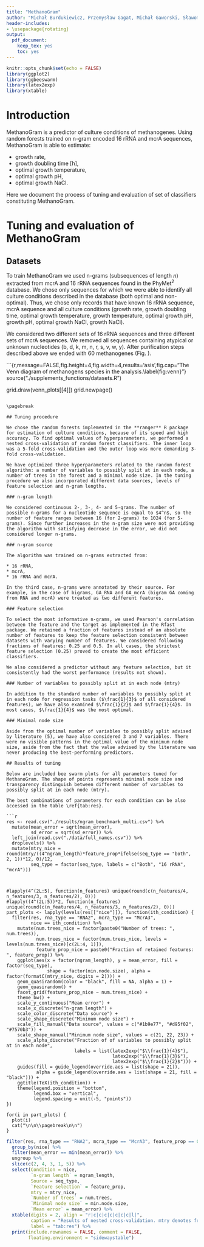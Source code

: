 ```yaml
---
title: "MethanoGram"
author: "Michał Burdukiewicz, Przemysław Gagat, Michał Gaworski, Sławomir Jabłoński, Paweł Mackiewicz, Marcin Łukaszewicz"
header-includes:
- \usepackage{rotating}
output: 
  pdf_document: 
    keep_tex: yes
    toc: yes
---
```


```r
knitr::opts_chunk$set(echo = FALSE)
library(ggplot2)
library(ggbeeswarm)
library(latex2exp)
library(xtable)
```

# Introduction

MethanoGram is a predictor of culture conditions of methanogenes. Using random forests trained on n-gram encoded 16 rRNA and mcrA sequences, MethanoGram is able to estimate:

* growth rate, 
* growth doubling time [h], 
* optimal growth temperature, 
* optimal growth pH,
* optimal growth NaCl.

Here we document the process of tuning and evaluation of set of classifiers constituting MethanoGram.

# Tuning and evaluation of MethanoGram

## Datasets 

To train MethanoGram we used n-grams (subsequences of length $n$) extracted from mcrA and 16 rRNA sequences found in the PhyMet$^2$ database. We chose only sequences for which we were able to identify all culture conditions described in the database (both optimal and non-optimal). Thus, we chose only records that have known 16 rRNA sequence, mcrA sequence and all culture conditions (growth rate, growth doubling time, optimal growth temperature, growth temperature, optimal growth pH, growth pH, optimal growth NaCl, growth NaCl). 

We considered two different sets of 16 rRNA sequences and three different sets of mcrA sequences. We removed all sequences containing atypical or unknown nucleotides (b, d, k, m, n, r, s, v, w, y). After purification steps described above we ended with 60 methanogenes (Fig. \ref{fig:venn}). 


```{r,message=FALSE,fig.height=4,fig.width=4,results='asis',fig.cap="The Venn diagram of methanogens species in the analysis.\\label{fig:venn}"}
source("./supplements_functions/datasets.R")

grid.draw(venn_plots[[4]])
grid.newpage()
```

\pagebreak

## Tuning procedure

We chose the random forests implemented in the **ranger** R package for estimation of culture conditions, because of its speed and high accuracy. To find optimal values of hyperparameters, we performed a nested cross-validation of random forest classifiers. The inner loop was a 5-fold cross-validation and the outer loop was more demanding 3-fold cross-validation. 

We have optimized three hyperparameters related to the random forest algorithm: a number of variables to possibly split at in each node, a number of trees in the forest and a minimal node size. In the tuning procedure we also incorporated different data sources, levels of feature selection and n-gram lengths.

### n-gram length

We considered continuous 2-, 3-, 4- and 5-grams. The number of possible n-grams for a nucleotide sequence is equal to $4^n$, so the number of feature ranges between 16 (for 2-grams) to 1024 (for 5-grams). Since further increases in the n-gram size were not providing the algorithm with satisfying decrease in the error, we did not considered longer n-grams. 

### n-gram source

The algorithm was trained on n-grams extracted from:

* 16 rRNA,
* mcrA,
* 16 rRNA and mcrA.

In the third case, n-grams were annotated by their source. For example, in the case of bigrams, GA_RNA and GA_mcrA (bigram GA coming from RNA and mcrA) were treated as two different features.

### Feature selection

To select the most informative n-grams, we used Pearson's correlation between the feature and the target as implemented in the Rfast package. We retained a fraction of features instead of an absolute number of features to keep the feature selection consistent between datasets with varying number of features. We considered following fractions of features: 0.25 and 0.5. In all cases, the strictest feature selection (0.25) proved to create the most efficient classifiers.

We also considered a predictor without any feature selection, but it consistently had the worst performance (results not shown).

### Number of variables to possibly split at in each node (mtry)

In addition to the standard number of variables to possibly split at in each node for regression tasks ($\frac{1}{3}$ of all considered features), we have also examined $\frac{1}{2}$ and $\frac{1}{4}$. In most cases, $\frac{1}{4}$ was the most optimal.

### Minimal node size

Aside from the optimal number of variables to possibly split advised by literature (5), we have also considered 3 and 7 variables. There were no visible patterns in the optimal value of the minimum node size, aside from the fact that the value advised by the literature was never producing the best-performing predictors.

## Results of tuning

Below are included bee swarm plots for all parameters tuned for MethanoGram. The shape of points represents minimal node size and transparency distinguish between different number of variables to possibly split at in each node (mtry).

The best combinations of parameters for each condition can be also accessed in the table \ref{tab:res}.

```r
res <- read.csv("./results/ngram_benchmark_multi.csv") %>% 
  mutate(mean_error = sqrt(mean_error),
         sd_error = sqrt(sd_error)) %>% 
  left_join(read.csv("./data/full_names.csv")) %>% 
  droplevels() %>% 
  mutate(mtry_nice = round(mtry/((4^ngram_length)*feature_prop*ifelse(seq_type == "both", 2, 1))*12, 0)/12,
         seq_type = factor(seq_type, labels = c("Both", "16 rRNA", "mcrA")))



#lapply(4^(2L:5), function(n_features) unique(round(c(n_features/4, n_features/3, n_features/2), 0)))
#lapply((4^(2L:5))*2, function(n_features) unique(round(c(n_features/4, n_features/3, n_features/2), 0)))
part_plots <- lapply(levels(res[["nice"]]), function(ith_condition) {
  filter(res, rna_type == "RNA2", mcra_type == "McrA3",
         nice == ith_condition) %>% 
    mutate(num.trees_nice = factor(paste0("Number of trees: ", num.trees)),
           num.trees_nice = factor(num.trees_nice, levels = levels(num.trees_nice)[c(2L:4, 1)]),
           feature_prop_nice = paste0("Fraction of retained features: ", feature_prop)) %>% 
    ggplot(aes(x = factor(ngram_length), y = mean_error, fill = factor(seq_type), 
               shape = factor(min.node.size), alpha = factor(formatC(mtry_nice, digits = 2)))) +
    geom_quasirandom(color = "black", fill = NA, alpha = 1) +
    geom_quasirandom() +
    facet_grid(feature_prop_nice ~ num.trees_nice) +
    theme_bw() +
    scale_y_continuous("Mean error") +
    scale_x_discrete("n-gram length") +
    scale_color_discrete("Data source") +
    scale_shape_discrete("Minimum node size") +
    scale_fill_manual("Data source", values = c("#1b9e77", "#d95f02", "#7570b3")) +
    scale_shape_manual("Minimum node size", values = c(21, 22, 23)) +
    scale_alpha_discrete("Fraction of of variables to possibly split at in each node",
                         labels = list(latex2exp("$\\frac{1}{4}$"),
                                       latex2exp("$\\frac{1}{3}$"),
                                       latex2exp("$\\frac{1}{2}$"))) +
    guides(fill = guide_legend(override.aes = list(shape = 21)),
           alpha = guide_legend(override.aes = list(shape = 21, fill = "black"))) +
    ggtitle(TeX(ith_condition)) +
    theme(legend.position = "bottom",
          legend.box = "vertical",
          legend.spacing = unit(-5, "points"))
})

for(i in part_plots) {
  plot(i)
  cat("\n\n\\pagebreak\n\n")
}
```


```r
filter(res, rna_type == "RNA2", mcra_type == "McrA3", feature_prop == 0.25) %>% 
  group_by(nice) %>% 
  filter(mean_error == min(mean_error)) %>% 
  ungroup %>% 
  slice(c(2, 4, 3, 1, 5)) %>% 
  select(Condition = nice, 
         `n-gram length` = ngram_length,
         Source = seq_type,
         `Feature selection` = feature_prop,
         mtry = mtry_nice, 
         `Number of trees` = num.trees,
         `Minimal node size` = min.node.size,
         `Mean error` = mean_error) %>% 
  xtable(digits = 2, align = "r|c|c|c|c|c|c|c|l|",
         caption = "Results of nested cross-validation. mtry denotes fraction of variables to possibly split at in each node.",
         label = "tab:res") %>% 
  print(include.rownames = FALSE, comment = FALSE, 
        floating.environment = "sidewaystable")
```

